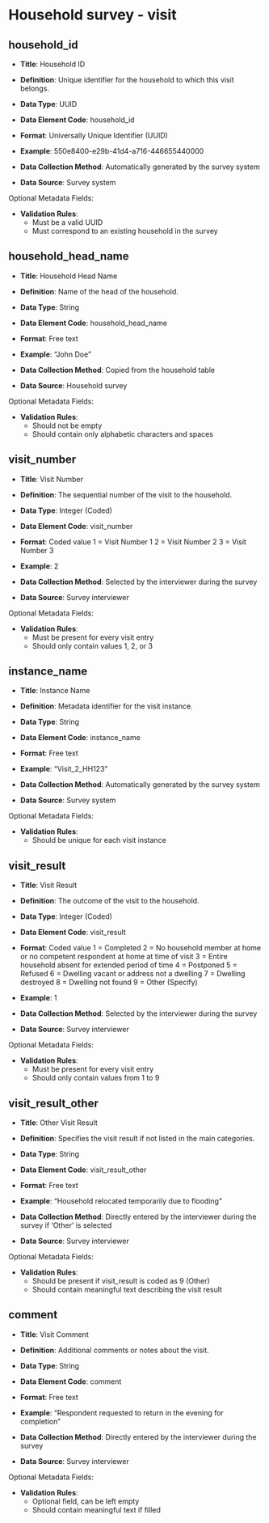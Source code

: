 # Household survey - visit

## household_id

- **Title**: Household ID

- **Definition**: Unique identifier for the household to which this visit belongs.

- **Data Type**: UUID

- **Data Element Code**: household_id

- **Format**: Universally Unique Identifier (UUID)

- **Example**: 550e8400-e29b-41d4-a716-446655440000

- **Data Collection Method**: Automatically generated by the survey system

- **Data Source**: Survey system

Optional Metadata Fields:

- **Validation Rules**: 
  - Must be a valid UUID
  - Must correspond to an existing household in the survey

## household_head_name

- **Title**: Household Head Name

- **Definition**: Name of the head of the household.

- **Data Type**: String

- **Data Element Code**: household_head_name

- **Format**: Free text

- **Example**: "John Doe"

- **Data Collection Method**: Copied from the household table

- **Data Source**: Household survey

Optional Metadata Fields:

- **Validation Rules**: 
  - Should not be empty
  - Should contain only alphabetic characters and spaces

## visit_number

- **Title**: Visit Number

- **Definition**: The sequential number of the visit to the household.

- **Data Type**: Integer (Coded)

- **Data Element Code**: visit_number

- **Format**: Coded value
  1 = Visit Number 1
  2 = Visit Number 2
  3 = Visit Number 3

- **Example**: 2

- **Data Collection Method**: Selected by the interviewer during the survey

- **Data Source**: Survey interviewer

Optional Metadata Fields:

- **Validation Rules**: 
  - Must be present for every visit entry
  - Should only contain values 1, 2, or 3

## instance_name

- **Title**: Instance Name

- **Definition**: Metadata identifier for the visit instance.

- **Data Type**: String

- **Data Element Code**: instance_name

- **Format**: Free text

- **Example**: "Visit_2_HH123"

- **Data Collection Method**: Automatically generated by the survey system

- **Data Source**: Survey system

Optional Metadata Fields:

- **Validation Rules**: 
  - Should be unique for each visit instance

## visit_result

- **Title**: Visit Result

- **Definition**: The outcome of the visit to the household.

- **Data Type**: Integer (Coded)

- **Data Element Code**: visit_result

- **Format**: Coded value
  1 = Completed
  2 = No household member at home or no competent respondent at home at time of visit
  3 = Entire household absent for extended period of time
  4 = Postponed
  5 = Refused
  6 = Dwelling vacant or address not a dwelling
  7 = Dwelling destroyed
  8 = Dwelling not found
  9 = Other (Specify)

- **Example**: 1

- **Data Collection Method**: Selected by the interviewer during the survey

- **Data Source**: Survey interviewer

Optional Metadata Fields:

- **Validation Rules**: 
  - Must be present for every visit entry
  - Should only contain values from 1 to 9

## visit_result_other

- **Title**: Other Visit Result

- **Definition**: Specifies the visit result if not listed in the main categories.

- **Data Type**: String

- **Data Element Code**: visit_result_other

- **Format**: Free text

- **Example**: "Household relocated temporarily due to flooding"

- **Data Collection Method**: Directly entered by the interviewer during the survey if 'Other' is selected

- **Data Source**: Survey interviewer

Optional Metadata Fields:

- **Validation Rules**: 
  - Should be present if visit_result is coded as 9 (Other)
  - Should contain meaningful text describing the visit result

## comment

- **Title**: Visit Comment

- **Definition**: Additional comments or notes about the visit.

- **Data Type**: String

- **Data Element Code**: comment

- **Format**: Free text

- **Example**: "Respondent requested to return in the evening for completion"

- **Data Collection Method**: Directly entered by the interviewer during the survey

- **Data Source**: Survey interviewer

Optional Metadata Fields:

- **Validation Rules**: 
  - Optional field, can be left empty
  - Should contain meaningful text if filled